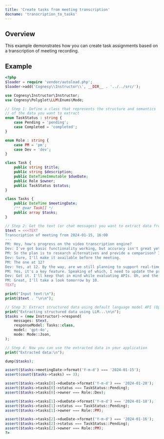 ```yaml
---
title: 'Create tasks from meeting transcription'
docname: 'transcription_to_tasks'
---
```


## Overview

This example demonstrates how you can create task assignments based on a transcription of meeting recording.

## Example

```php
<?php
$loader = require 'vendor/autoload.php';
$loader->add('Cognesy\\Instructor\\', __DIR__ . '../../src/');

use Cognesy\Instructor\Instructor;
use Cognesy\Polyglot\LLM\Enums\Mode;

// Step 1: Define a class that represents the structure and semantics
// of the data you want to extract
enum TaskStatus : string {
    case Pending = 'pending';
    case Completed = 'completed';
}

enum Role : string {
    case PM = 'pm';
    case Dev = 'dev';
}

class Task {
    public string $title;
    public string $description;
    public DateTimeImmutable $dueDate;
    public Role $owner;
    public TaskStatus $status;
}

class Tasks {
    public DateTime $meetingDate;
    /** @var Task[] */
    public array $tasks;
}

// Step 2: Get the text (or chat messages) you want to extract data from
$text = <<<TEXT
Transcription of meeting from 2024-01-15, 16:00
---
PM: Hey, how's progress on the video transcription engine?
Dev: I've got basic functionality working, but accuracy isn't great yet. Might need to switch to a different API.
PM: So the plan is to research alternatives and provide a comparison? Is it possible by Jan 20th?
Dev: Sure, I'll make it available before the meeting.
PM: The one at 12?
Dev: Yes, at 12. By the way, are we still planning to support real-time transcription?
PM: Yes, it's a key feature. Speaking of which, I need to update the product roadmap. I'll have that ready by Jan 18th.
Dev: Got it. I'll keep that in mind while evaluating APIs. Oh, and the UI for the summary view is ready for review.
PM: Great, I'll take a look tomorrow by 10.
TEXT;

print("Input text:\n");
print($text . "\n\n");

// Step 3: Extract structured data using default language model API (OpenAI)
print("Extracting structured data using LLM...\n\n");
$tasks = (new Instructor)->respond(
    messages: $text,
    responseModel: Tasks::class,
    model: 'gpt-4o',
    mode: Mode::Json,
);

// Step 4: Now you can use the extracted data in your application
print("Extracted data:\n");

dump($tasks);

assert($tasks->meetingDate->format('Y-m-d') === '2024-01-15');
assert(count($tasks->tasks) == 3);

assert($tasks->tasks[0]->dueDate->format('Y-m-d') === '2024-01-20');
assert($tasks->tasks[0]->status === TaskStatus::Pending);
assert($tasks->tasks[0]->owner === Role::Dev);

assert($tasks->tasks[1]->dueDate->format('Y-m-d') === '2024-01-18');
assert($tasks->tasks[1]->status === TaskStatus::Pending);
assert($tasks->tasks[1]->owner === Role::PM);

assert($tasks->tasks[2]->dueDate->format('Y-m-d') === '2024-01-16');
assert($tasks->tasks[2]->status === TaskStatus::Pending);
assert($tasks->tasks[2]->owner === Role::PM);
?>
```
